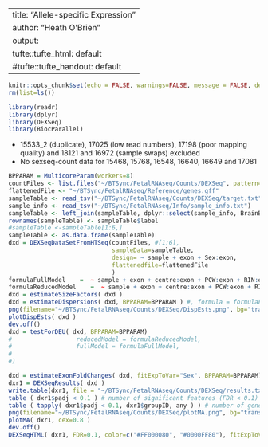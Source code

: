 
---
title: "Allele-specific Expression"
author: "Heath O'Brien"
output:
  tufte::tufte_html: default
  #tufte::tufte_handout: default
---
<!-- see http://rstudio.github.io/tufte/ for info about tufte -->
```r
knitr::opts_chunk$set(echo = FALSE, warnings=FALSE, message = FALSE, dev.args = list(bg = 'transparent'))
rm(list=ls())

library(readr)
library(dplyr)
library(DEXSeq)
library(BiocParallel)
```

- 15533_2 (duplicate), 17025 (low read numbers), 17198 (poor mapping quality) and 18121 and 16972 (sample swaps) excluded
- No sexseq-count data for 15468, 15768, 16548, 16640, 16649 and 17081

```r
BPPARAM = MulticoreParam(workers=8)
countFiles <- list.files("~/BTSync/FetalRNAseq/Counts/DEXSeq", pattern=".chr.nsort.dex_counts.txt$", full.names=TRUE)
flattenedFile <- "~/BTSync/FetalRNAseq/Reference/genes.gff"
sampleTable <- read_tsv("~/BTSync/FetalRNAseq/Counts/DEXSeq/target.txt")
sample_info <- read_tsv("~/BTSync/FetalRNAseq/Info/sample_info.txt")
sampleTable <- left_join(sampleTable, dplyr::select(sample_info, BrainBankID, Sex, PCW, RIN), by = c("label" = "BrainBankID"))
rownames(sampleTable) <- sampleTable$label
#sampleTable <-sampleTable[1:6,]
sampleTable <- as.data.frame(sampleTable)
dxd = DEXSeqDataSetFromHTSeq(countFiles, #[1:6],
                             sampleData=sampleTable,
                             design= ~ sample + exon + Sex:exon,
                             flattenedfile=flattenedFile
                             )
formulaFullModel    =  ~ sample + exon + centre:exon + PCW:exon + RIN:exon + Sex:exon 
formulaReducedModel    =  ~ sample + exon + centre:exon + PCW:exon + RIN:exon
dxd = estimateSizeFactors( dxd )
dxd = estimateDispersions( dxd, BPPARAM=BPPARAM ) #, formula = formulaFullModel, )
png(filename="~/BTSync/FetalRNAseq/Counts/DEXSeq/DispEsts.png", bg="transparent", width=300, height=300, units="px")
plotDispEsts( dxd )
dev.off()
dxd = testForDEU( dxd, BPPARAM=BPPARAM)
#                  reducedModel = formulaReducedModel,
#                  fullModel = formulaFullModel,
#                  
#)

dxd = estimateExonFoldChanges( dxd, fitExpToVar="Sex", BPPARAM=BPPARAM)
dxr1 = DEXSeqResults( dxd )
write.table(dxr1, file = "~/BTSync/FetalRNAseq/Counts/DEXSeq/results.txt")
table ( dxr1$padj < 0.1 ) # number of significant features (FDR < 0.1)
table ( tapply( dxr1$padj < 0.1, dxr1$groupID, any ) ) # number of genes affected
png(filename="~/BTSync/FetalRNAseq/Counts/DEXSeq/plotMA.png", bg="transparent", width=300, height=300, units="px")
plotMA( dxr1, cex=0.8 )
dev.off()
DEXSeqHTML( dxr1, FDR=0.1, color=c("#FF000080", "#0000FF80"), fitExpToVar="Sex", path="~/BTSync/FetalRNAseq/Counts/DEXSeq", BPPARAM=BPPARAM )
```
